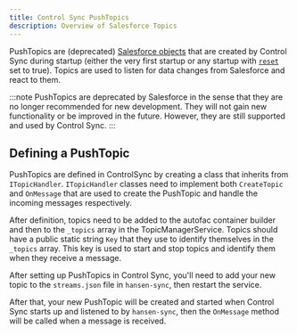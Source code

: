 ```yaml
---
title: Control Sync PushTopics
description: Overview of Salesforce Topics
---
```


PushTopics are (deprecated) <a href="https://developer.salesforce.com/docs/atlas.en-us.api_streaming.meta/api_streaming/pushtopic_events_intro.htm" target="_blank">Salesforce objects</a>
that are created by Control Sync during startup (either the very first startup or any startup with [`reset`](/control-sync/config/#app-settings) set to true). Topics
are used to listen for data changes from Salesforce and react to them.

:::note
PushTopics are deprecated by Salesforce in the sense that they are no longer recommended for new development. They will
not gain new functionality or be improved in the future. However, they are still supported and used by Control Sync.
:::

## Defining a PushTopic
PushTopics are defined in ControlSync by creating a class that inherits from `ITopicHandler`. `ITopicHandler` classes
need to implement both `CreateTopic` and `OnMessage` that are used to create the PushTopic and handle the incoming
messages respectively.

After definition, topics need to be added to the autofac container builder and then to the `_topics` array in the TopicManagerService.
Topics should have a public static string `Key` that they use to identify themselves in the `_topics` array. This key is
used to start and stop topics and identify them when they receive a message.

After setting up PushTopics in Control Sync, you'll need to add your new topic to the `streams.json` file in `hansen-sync`,
then restart the service.

After that, your new PushTopic will be created and started when Control Sync starts up and listened to by `hansen-sync`,
then the `OnMessage` method will be called when a message is received.

